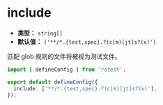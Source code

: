 # include

- **类型：** `string[]`
- **默认值：** `['**/*.{test,spec}.?(c|m)[jt]s?(x)']`

匹配 glob 规则的文件将被视为测试文件。

```ts
import { defineConfig } from 'rstest';

export default defineConfig({
  include: ['**/*.{test,spec}.?(c|m)[jt]s?(x)'],
});
```
